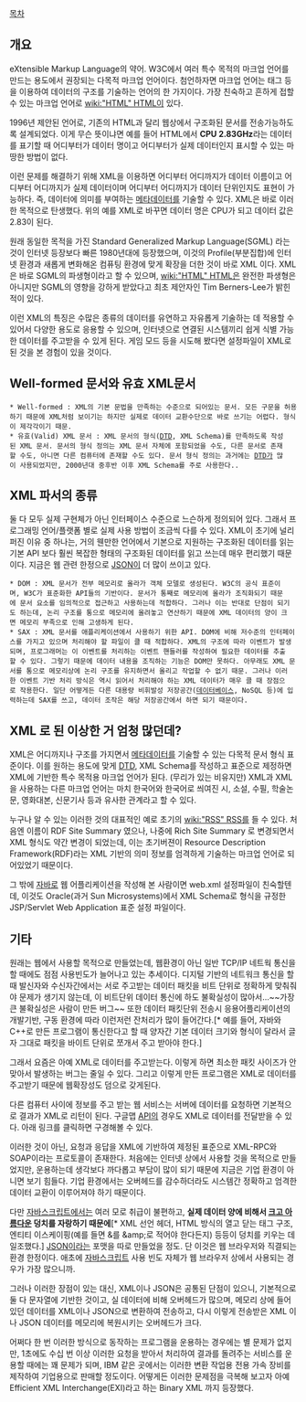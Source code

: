 [[목차]]
== 개요 ==
eXtensible Markup Language의 약어. W3C에서 여러 특수 목적의 마크업 언어를 만드는 용도에서 권장되는 다목적 마크업 언어이다. 첨언하자면 마크업 언어는 태그 등을 이용하여 데이터의 구조를 기술하는 언어의 한 가지이다. 가장 친숙하고 흔하게 접할 수 있는 마크업 언어로 [[wiki:"HTML" HTML]]이 있다.

1996년 제안된 언어로, 기존의 HTML과 달리 웹상에서 구조화된 문서를 전송가능하도록 설계되었다. 이게 무슨 뜻이냐면 예를 들어 HTML에서 '''CPU 2.83GHz'''라는 데이터를 표기할 때 어디부터가 데이터 명이고 어디부터가 실제 데이터인지 표시할 수 있는 마땅한 방법이 없다. 

이런 문제를 해결하기 위해 XML을 이용하면 어디부터 어디까지가 데이터 이름이고 어디부터 어디까지가 실제 데이터이며 어디부터 어디까지가 데이터 단위인지도 표현이 가능하다. 즉, 데이터에 의미를 부여하는 [[메타데이터]]를 기술할 수 있다. XML은 바로 이러한 목적으로 탄생했다. 위의 예를 XML로 바꾸면 데이터 명은 CPU가 되고 데이터 값은 2.83이 된다.

원래 동일한 목적을 가진 Standard Generalized Markup Language(SGML) 라는 것이 인터넷 등장보다 빠른 1980년대에 등장했으며, 이것의 Profile(부분집합)에 인터넷 환경과 새롭게 변화해온 컴퓨팅 환경에 맞게 확장을 더한 것이 바로 XML 이다. XML은 바로 SGML의 파생형이라고 할 수 있으며, [[wiki:"HTML" HTML]]은 완전한 파생형은 아니지만 SGML의 영향을 강하게 받았다고 최초 제안자인 Tim Berners-Lee가 밝힌 적이 있다.

이런 XML의 특징은 수많은 종류의 데이터를 유연하고 자유롭게 기술하는 데 적용할 수 있어서 다양한 용도로 응용할 수 있으며, 인터넷으로 연결된 시스템끼리 쉽게 식별 가능한 데이터를 주고받을 수 있게 된다. 게임 모드 등을 시도해 봤다면 설정파일이 XML로 된 것을 본 경험이 있을 것이다.

== Well-formed 문서와 유효 XML문서 ==
 * Well-formed : XML의 기본 문법을 만족하는 수준으로 되어있는 문서. 모든 구문을 허용하기 때문에 XML처럼 보이기는 하지만 실제로 데이터 교환수단으로 바로 쓰기는 어렵다. 형식이 제각각이기 때문.
 * 유효(Valid) XML 문서 : XML 문서의 형식([[DTD]], XML Schema)를 만족하도록 작성된 XML 문서. 문서의 형식 정의는 XML 문서 자체에 포함되었을 수도, 다른 문서로 존재할 수도, 아니면 다른 컴퓨터에 존재할 수도 있다. 문서 형식 정의는 과거에는 [[DTD]]가 많이 사용되었지만, 2000년대 중후반 이후 XML Schema를 주로 사용한다..

== XML 파서의 종류 ==
둘 다 모두 실제 구현체가 아닌 인터페이스 수준으로 느슨하게 정의되어 있다. 그래서 프로그래밍 언어/플랫폼 별로 실제 사용 방법이 조금씩 다를 수 있다. XML이 초기에 널리 퍼진 이유 중 하나는, 거의 웬만한 언어에서 기본으로 지원하는 구조화된 데이터를 읽는 기본 API 보다 훨씬 복잡한 형태의 구조화된 데이터를 읽고 쓰는데 매우 편리했기 때문이다. 지금은 웹 관련 한정으로 [[JSON]]이 더 많이 쓰이고 있다.

 * DOM : XML 문서가 전부 메모리로 올라가 객체 모델로 생성된다. W3C의 공식 표준이며, W3C가 표준화한 API들의 기반이다. 문서가 통째로 메모리에 올라가 조직화되기 때문에 문서 요소를 임의적으로 접근하고 사용하는데 적합하다. 그러나 이는 반대로 단점이 되기도 하는데, 논리 구조를 통으로 메모리에 올려놓고 연산하기 때문에 XML 데이터의 양이 크면 메모리 부족으로 인해 고생하게 된다.
 * SAX : XML 문서를 애플리케이션에서 사용하기 위한 API. DOM에 비해 저수준의 인터페이스를 가지고 있으며 처리해야 할 파일이 클 때 적합하다. XML의 구조에 따라 이벤트가 발생되며, 프로그래머는 이 이벤트를 처리하는 이벤트 핸들러를 작성하여 필요한 데이터를 추출할 수 있다. 그렇기 때문에 데이터 내용을 조직하는 기능은 DOM만 못하다. 아무래도 XML 문서를 통으로 메모리상에 논리 구조를 유지하면서 올리고 작업할 수 없기 때문. 그러나 이러한 이벤트 기반 처리 방식은 역시 읽어서 처리해야 하는 XML 데이터가 매우 클 때 장점으로 작용한다. 일단 어떻게든 다른 대용량 비휘발성 저장공간([[데이터베이스]], NoSQL 등)에 입력하는데 SAX를 쓰고, 데이터 조작은 해당 저장공간에서 하면 되기 때문이다.

== XML 로 된 이상한 거 엄청 많던데? ==
XML은 어디까지나 구조를 가지면서 [[메타데이터]]를 기술할 수 있는 다목적 문서 형식 표준이다. 이를 원하는 용도에 맞게 [[DTD]], XML Schema를 작성하고 표준으로 제정하면 XML에 기반한 특수 목적용 마크업 언어가 된다. (무리가 있는 비유지만) XML과 XML을 사용하는 다른 마크업 언어는 마치 한국어와 한국어로 씌여진 시, 소설, 수필, 학술논문, 영화대본, 신문기사 등과 유사한 관계라고 할 수 있다.

누구나 알 수 있는 이러한 것의 대표적인 예로 초기의 [[wiki:"RSS" RSS]]를 들 수 있다. 처음엔 이름이 RDF Site Summary 였으나, 나중에 Rich Site Summary 로 변경되면서 XML 형식도 약간 변경이 되었는데, 이는 초기버젼이 Resource Description Framework(RDF)라는 XML 기반의 의미 정보를 엄격하게 기술하는 마크업 언어로 되어있었기 때문이다.

그 밖에 [[자바]]로 웹 어플리케이션을 작성해 본 사람이면 web.xml 설정파일이 친숙할텐데, 이것도 Oracle(과거 Sun Microsystems)에서 XML Schema로 형식을 규정한 JSP/Servlet Web Application 표준 설정 파일이다. 

== 기타 ==
원래는 웹에서 사용할 목적으로 만들었는데, 웹환경이 아닌 일반 TCP/IP 네트웍 통신을 할 때에도 점점 사용빈도가 늘어나고 있는 추세이다. 디지털 기반의 네트워크 통신을 할 때 발신자와 수신자간에서는 서로 주고받는 데이터 패킷을 비트 단위로 정확하게 맞춰줘야 문제가 생기지 않는데, 이 비트단위 데이터 통신에 하도 불확실성이 많아서...~~가장 큰 불확실성은 사람이 만든 버그~~ 또한 데이터 패킷단위 전송시 응용어플리케이션의 개발기반, 구동 환경에 따라 이런저런 잔처리가 많이 들어간다.[* 예를 들어, 자바와 C++로 만든 프로그램이 통신한다고 할 때 양자간 기본 데이터 크기와 형식이 달라서 글자 그대로 패킷을 바이트 단위로 쪼개서 주고 받아야 한다.]

그래서 요즘은 아예 XML로 데이터를 주고받는다. 이렇게 하면 최소한 패킷 사이즈가 안 맞아서 발생하는 버그는 줄일 수 있다. 그리고 이렇게 만든 프로그램은 XML로 데이터를 주고받기 때문에 웹확장성도 덤으로 갖게된다.

다른 컴퓨터 사이에 정보를 주고 받는 웹 서비스는 서버에 데이터를 요청하면 기본적으로 결과가 XML로 리턴이 된다. 구글맵 [[API]]의 경우도 XML로 데이터를 전달받을 수 있다. 아래 링크를 클릭하면 구경해볼 수 있다.

{{{#!html
<img class="url" alt="[http]" src="/r1/imgs/http.png"><a class="externalLink named" href="http://maps.googleapis.com/maps/api/directions/xml?origin=Chicago,IL&destination=Los+Angeles,CA&waypoints=Joplin,MO|Oklahoma+City,OK&sensor=false" target="_blank">구글맵 쿼리 테스트</a>
}}}

이러한 것이 아닌, 요청과 응답을 XML에 기반하여 제정된 표준으로 XML-RPC와 SOAP이라는 프로토콜이 존재한다. 처음에는 인터넷 상에서 사용할 것을 목적으로 만들었지만, 운용하는데 생각보다 까다롭고 부담이 많이 되기 때문에 지금은 기업 환경이 아니면 보기 힘들다. 기업 환경에서는 오버헤드를 감수하더라도 시스템간 정확하고 엄격한 데이터 교환이 이루어져야 하기 때문이다.

다만 [[자바스크립트]]에서는 여러 모로 취급이 불편하고, '''실제 데이터 양에 비해서 [[크고 아름다운]] 덩치를 자랑하기 때문에'''[* XML 선언 헤더, HTML 방식의 열고 닫는 태그 구조, 엔티티 이스케이핑(예를 들면 &를 &amp;amp;로 적어야 한다든지) 등등이 덩치를 키우는 데 일조했다.] [[JSON]]이라는 포맷을 따로 만들었을 정도. 단 이것은 웹 브라우저와 직결되는 환경 한정이다. 애초에 [[자바스크립트]] 사용 빈도 자체가 웹 브라우저 상에서 사용되는 경우가 가장 많으니까.

그러나 이러한 장점이 있는 대신, XML이나 JSON은 공통된 단점이 있으니, 기본적으로 둘 다 문자열에 기반한 것이고, 실 데이터에 비해 오버헤드가 많으며, 메모리 상에 들어있던 데이터를 XML이나 JSON으로 변환하여 전송하고, 다시 이렇게 전송받은 XML 이나 JSON 데이터를 메모리에 복원시키는 오버헤드가 크다. 

어쩌다 한 번 이러한 방식으로 동작하는 프로그램을 운용하는 경우에는 별 문제가 없지만, 1초에도 수십 번 이상 이러한 요청을 받아서 처리하여 결과를 돌려주는 서비스를 운용할 때에는 꽤 문제가 되며, IBM 같은 곳에서는 이러한 변환 작업용 전용 가속 장비를 제작하여 기업용으로 판매할 정도이다. 어떻게든 이러한 문제점을 극복해 보고자 아예 Efficient XML Interchange(EXI)라고 하는 Binary XML 까지 등장했다.

